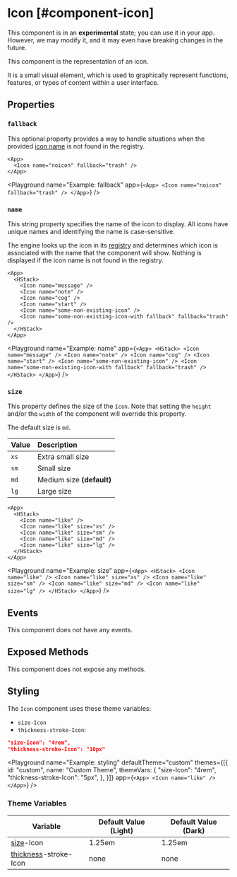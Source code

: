 
# Icon [#component-icon]

<Callout type="warning" emoji="📔">This component is in an **experimental** state; you can use it in your app. However, we may modify it, and it may even have breaking changes in the future.</Callout>

This component is the representation of an icon.



It is a small visual element, which is used to graphically represent functions, features, or types of content within a user interface.

## Properties

### `fallback`

This optional property provides a way to handle situations when the provided [icon name](#name) is not found in the registry.

```ueml copy /fallback="trash"/
<App>
  <Icon name="noicon" fallback="trash" />
</App>
```

<Playground
  name="Example: fallback"
  app={`
    <App>
      <Icon name="noicon" fallback="trash" />
    </App>
  `}
/>

### `name`

This string property specifies the name of the icon to display. All icons have unique names and identifying the name is case-sensitive.

The engine looks up the icon in its [registry]() and determines which icon is associated with the name that the component will show.
Nothing is displayed if the icon name is not found in the registry.

```ueml copy /name/
<App>
  <HStack>
    <Icon name="message" />
    <Icon name="note" />
    <Icon name="cog" />
    <Icon name="start" />
    <Icon name="some-non-existing-icon" />
    <Icon name="some-non-existing-icon-with fallback" fallback="trash" />
  </HStack>
</App>
```

<Playground
  name="Example: name"
  app={`
    <App>
      <HStack>
        <Icon name="message" />
        <Icon name="note" />
        <Icon name="cog" />
        <Icon name="start" />
        <Icon name="some-non-existing-icon" />
        <Icon name="some-non-existing-icon-with fallback" fallback="trash" />
      </HStack>
    </App>
  `}
/>

### `size`

This property defines the size of the `Icon`. Note that setting the `height` and/or the `width` of the component will override this property.

The default size is `md`.

| Value | Description               |
| :---- | :------------------------ |
| `xs`  | Extra small size          |
| `sm`  | Small size                |
| `md`  | Medium size **(default)** |
| `lg`  | Large size                |

```ueml copy /size/
<App>
  <HStack>
    <Icon name="like" />
    <Icon name="like" size="xs" />
    <Icon name="like" size="sm" />
    <Icon name="like" size="md" />
    <Icon name="like" size="lg" />
  </HStack>
</App>
```

<Playground
  name="Example: size"
  app={`
    <App>
      <HStack>
        <Icon name="like" />
        <Icon name="like" size="xs" />
        <Icon name="like" size="sm" />
        <Icon name="like" size="md" />
        <Icon name="like" size="lg" />
      </HStack>
    </App>
  `}
/>

## Events

This component does not have any events.

## Exposed Methods

This component does not expose any methods.

## Styling

The `Icon` component uses these theme variables:

- `size-Icon`
- `thickness-stroke-Icon`:

```json
"size-Icon": "4rem",
"thickness-stroke-Icon": "10px"
```

<Playground
  name="Example: styling"
  defaultTheme="custom"
  themes={[{
    id: "custom",
    name: "Custom Theme",
    themeVars: {
      "size-Icon": "4rem",
      "thickness-stroke-Icon": "5px",
    },
  }]}
  app={`
    <App>
      <Icon name="like" />
    </App>
  `}
/>

### Theme Variables

| Variable | Default Value (Light) | Default Value (Dark) |
| --- | --- | --- |
| [size](../styles-and-themes/common-units/#size)-Icon | 1.25em | 1.25em |
| [thickness](../styles-and-themes/common-units/#size)-stroke-Icon | <GrayText>none</GrayText> | <GrayText>none</GrayText> |

